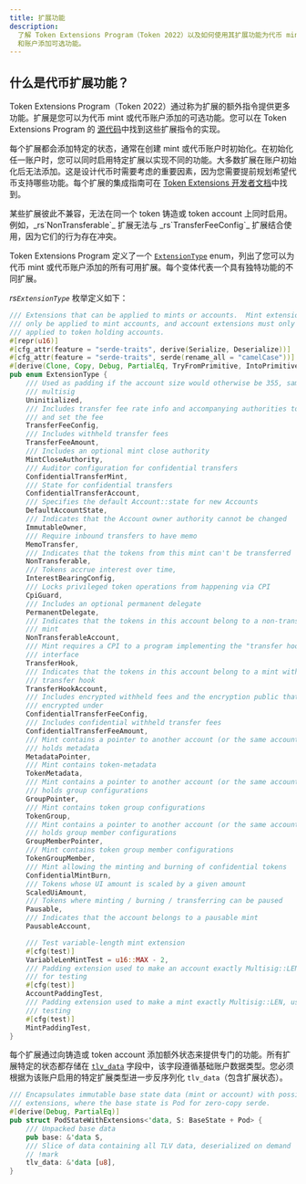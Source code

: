 ```yaml
---
title: 扩展功能
description:
  了解 Token Extensions Program（Token 2022）以及如何使用其扩展功能为代币 mint
  和账户添加可选功能。
---
```


## 什么是代币扩展功能？

Token Extensions Program（Token
2022）通过称为扩展的额外指令提供更多功能。扩展是您可以为代币 mint 或代币账户添加的可选功能。您可以在 Token
Extensions Program 的
[源代码](https://github.com/solana-program/token-2022/tree/main/program/src/extension)中找到这些扩展指令的实现。

每个扩展都会添加特定的状态，通常在创建 mint 或代币账户时初始化。在初始化任一账户时，您可以同时启用特定扩展以实现不同的功能。大多数扩展在账户初始化后无法添加。这是设计代币时需要考虑的重要因素，因为您需要提前规划希望代币支持哪些功能。每个扩展的集成指南可在
[Token Extensions 开发者文档](/developers/guides/token-extensions/getting-started)中找到。

<Callout type="info">
  某些扩展彼此不兼容，无法在同一个 token 铸造或 token account
  上同时启用。例如，_rs`NonTransferable`_ 扩展无法与 _rs`TransferFeeConfig`_
  扩展结合使用，因为它们的行为存在冲突。
</Callout>

Token Extensions Program 定义了一个
[`ExtensionType`](https://github.com/solana-program/token-2022/blob/efd0c957fefbd79882d77df5fb2dac88c001249c/program/src/extension/mod.rs#L1059)
enum，列出了您可以为代币 mint 或代币账户添加的所有可用扩展。每个变体代表一个具有独特功能的不同扩展。

_rs`ExtensionType`_ 枚举定义如下：

```rust title="Token Extensions"
/// Extensions that can be applied to mints or accounts.  Mint extensions must
/// only be applied to mint accounts, and account extensions must only be
/// applied to token holding accounts.
#[repr(u16)]
#[cfg_attr(feature = "serde-traits", derive(Serialize, Deserialize))]
#[cfg_attr(feature = "serde-traits", serde(rename_all = "camelCase"))]
#[derive(Clone, Copy, Debug, PartialEq, TryFromPrimitive, IntoPrimitive)]
pub enum ExtensionType {
    /// Used as padding if the account size would otherwise be 355, same as a
    /// multisig
    Uninitialized,
    /// Includes transfer fee rate info and accompanying authorities to withdraw
    /// and set the fee
    TransferFeeConfig,
    /// Includes withheld transfer fees
    TransferFeeAmount,
    /// Includes an optional mint close authority
    MintCloseAuthority,
    /// Auditor configuration for confidential transfers
    ConfidentialTransferMint,
    /// State for confidential transfers
    ConfidentialTransferAccount,
    /// Specifies the default Account::state for new Accounts
    DefaultAccountState,
    /// Indicates that the Account owner authority cannot be changed
    ImmutableOwner,
    /// Require inbound transfers to have memo
    MemoTransfer,
    /// Indicates that the tokens from this mint can't be transferred
    NonTransferable,
    /// Tokens accrue interest over time,
    InterestBearingConfig,
    /// Locks privileged token operations from happening via CPI
    CpiGuard,
    /// Includes an optional permanent delegate
    PermanentDelegate,
    /// Indicates that the tokens in this account belong to a non-transferable
    /// mint
    NonTransferableAccount,
    /// Mint requires a CPI to a program implementing the "transfer hook"
    /// interface
    TransferHook,
    /// Indicates that the tokens in this account belong to a mint with a
    /// transfer hook
    TransferHookAccount,
    /// Includes encrypted withheld fees and the encryption public that they are
    /// encrypted under
    ConfidentialTransferFeeConfig,
    /// Includes confidential withheld transfer fees
    ConfidentialTransferFeeAmount,
    /// Mint contains a pointer to another account (or the same account) that
    /// holds metadata
    MetadataPointer,
    /// Mint contains token-metadata
    TokenMetadata,
    /// Mint contains a pointer to another account (or the same account) that
    /// holds group configurations
    GroupPointer,
    /// Mint contains token group configurations
    TokenGroup,
    /// Mint contains a pointer to another account (or the same account) that
    /// holds group member configurations
    GroupMemberPointer,
    /// Mint contains token group member configurations
    TokenGroupMember,
    /// Mint allowing the minting and burning of confidential tokens
    ConfidentialMintBurn,
    /// Tokens whose UI amount is scaled by a given amount
    ScaledUiAmount,
    /// Tokens where minting / burning / transferring can be paused
    Pausable,
    /// Indicates that the account belongs to a pausable mint
    PausableAccount,

    /// Test variable-length mint extension
    #[cfg(test)]
    VariableLenMintTest = u16::MAX - 2,
    /// Padding extension used to make an account exactly Multisig::LEN, used
    /// for testing
    #[cfg(test)]
    AccountPaddingTest,
    /// Padding extension used to make a mint exactly Multisig::LEN, used for
    /// testing
    #[cfg(test)]
    MintPaddingTest,
}
```

每个扩展通过向铸造或 token
account 添加额外状态来提供专门的功能。所有扩展特定的状态都存储在
[`tlv_data`](https://github.com/solana-program/token-2022/blob/efd0c957fefbd79882d77df5fb2dac88c001249c/program/src/extension/mod.rs#L546)
字段中，该字段遵循基础账户数据类型。您必须根据为该账户启用的特定扩展类型进一步反序列化
`tlv_data`（包含扩展状态）。

```rust title="Token Extensions"
/// Encapsulates immutable base state data (mint or account) with possible
/// extensions, where the base state is Pod for zero-copy serde.
#[derive(Debug, PartialEq)]
pub struct PodStateWithExtensions<'data, S: BaseState + Pod> {
    /// Unpacked base data
    pub base: &'data S,
    /// Slice of data containing all TLV data, deserialized on demand
    // !mark
    tlv_data: &'data [u8],
}
```

